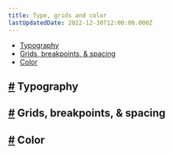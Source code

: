 ```yaml
---
title: Type, grids and color
lastUpdatedDate: 2022-12-30T12:00:00.000Z
---
```

- [Typography](#typography)
- [Grids, breakpoints, & spacing](#grids-breakpoints-spacing)
- [Color](#color)

## [#](#typography) Typography<a id='typography'></a>

## [#](#grids-breakpoints-spacing) Grids, breakpoints, & spacing<a id='grids-breakpoints-spacing'></a>

## [#](#color) Color<a id='color'></a>

